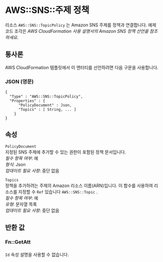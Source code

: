 # AWS::SNS::주제 정책

리소스 `AWS::SNS::TopicPolicy` 는 Amazon SNS 주제를 정책과 연결합니다. 예제 코드 조각은 _AWS CloudFormation 사용 설명서의 Amazon SNS 정책 선언을 참조하세요_.

## 통사론

AWS CloudFormation 템플릿에서 이 엔터티를 선언하려면 다음 구문을 사용합니다.

### JSON (영문)

```
{
  "Type" : "AWS::SNS::TopicPolicy",
  "Properties" : {
      "PolicyDocument" : Json,
      "Topics" : [ String, ... ]
    }
}
```

## 속성

`PolicyDocument`  
지정된 SNS 주제에 추가할 수 있는 권한이 포함된 정책 문서입니다.  
_필수 항목 여부_: 예  
_형식_: Json  
_업데이트 필요 사항_: 중단 없음

`Topics`  
정책을 추가하려는 주제의 Amazon 리소스 이름(ARN)입니다. 이 함수를 사용하여 리소스를 지정할 수 `Ref` 있습니다 `AWS::SNS::Topic` .  
_필수 항목 여부_: 예  
_유형_: 문자열 목록  
_업데이트 필요 사항_: 중단 없음

## 반환 값

### Fn::GetAtt

####

`Id` 속성 설명을 사용할 수 없습니다.
